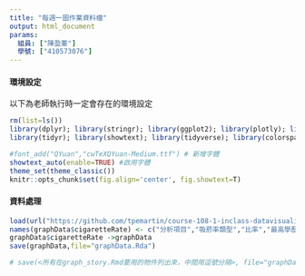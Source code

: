 ```yaml
---
title: "每週一圖作業資料檔"
output: html_document
params:
  組員: ["陳盈蓁"]  
  學號: ["410573076"]
---
```


#### 環境設定

以下為老師執行時一定會存在的環境設定
```r
rm(list=ls())
library(dplyr); library(stringr); library(ggplot2); library(plotly); library(lubridate); library(readr); library(colorspace); library(grDevices); library(shiny); library(shinyjs); library(scales)
library(tidyr); library(showtext); library(tidyverse); library(colorspace)

#font_add("QYuan","cwTeXQYuan-Medium.ttf") # 新增字體
showtext_auto(enable=TRUE) #啟用字體
theme_set(theme_classic())
knitr::opts_chunk$set(fig.align='center', fig.showtext=T)
```

#### 資料處理
  
```r
load(url("https://github.com/tpemartin/course-108-1-inclass-datavisualization/blob/master/%E4%BD%9C%E5%93%81%E5%B1%95%E7%A4%BA/homework2/graphData_homework2_019.Rda?raw=true"))
names(graphData$cigaretteRate) <- c("分析項目","吸菸率類型","比率","最高學歷","年")
graphData$cigaretteRate ->graphData
save(graphData,file="graphData.Rda")

# save(<所有在graph_story.Rmd要用的物件列出來，中間用逗號分隔>, file="graphData.Rda") # 此行放在最後一行
```


